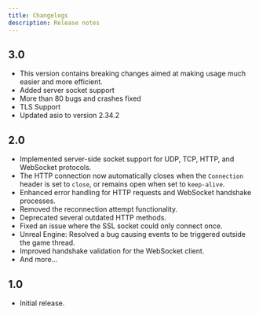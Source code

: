 ```yaml
---
title: Changelogs
description: Release notes
---
```


## 3.0

* This version contains breaking changes aimed at making usage much easier and more efficient.
* Added server socket support
* More than 80 bugs and crashes fixed
* TLS Support
* Updated asio to version 2.34.2

## 2.0

* Implemented server-side socket support for UDP, TCP, HTTP, and WebSocket protocols.
* The HTTP connection now automatically closes when the `Connection` header is set to `close`, or remains open when set to `keep-alive`.
* Enhanced error handling for HTTP requests and WebSocket handshake processes.
* Removed the reconnection attempt functionality.
* Deprecated several outdated HTTP methods.
* Fixed an issue where the SSL socket could only connect once.
* Unreal Engine: Resolved a bug causing events to be triggered outside the game thread.
* Improved handshake validation for the WebSocket client.
* And more...

## 1.0

* Initial release.